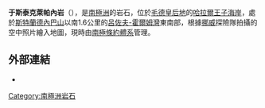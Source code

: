 {{Coord|69|59|S|38|47|E||display=title}}

'''于斯泰克萊帕內岩'''（{{lang-nn|Ytstekleppane}}），是[[南極洲|南極洲]]的岩石，位於[[毛德皇后地|毛德皇后地]]的[[哈拉爾王子海岸|哈拉爾王子海岸]]，處於[[斯特蘭德內巴山|斯特蘭德內巴山]]以南1.6公里的[[呂佐夫-霍爾姆灣|呂佐夫-霍爾姆灣]]東南部，根據[[挪威|挪威]]探險隊拍攝的空中照片繪入地圖，現時由[[南極條約體系|南極條約體系]]管理。

==外部連結==
* {{usgs-gazetteer}}

{{Antarctica-geo-stub}}
[[Category:南極洲岩石|Category:南極洲岩石]]
